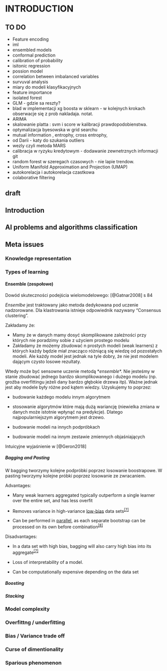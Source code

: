 # INTRODUCTION

## TO DO

-   Feature encoding
-   iml
-   ensembled models
-   conformal prediction
-   calibration of probability
-   isitonic regression
-   possion model
-   correlation between imbalanced variables
-   survuval analysis
-   miary do modeli klasyfikacyjnych
-   feature importance
-   isolated forest
-   GLM - gdzie sa reszty?
-   blad w implementacji xg boosta w sklearn - w kolejnych krokach obserwacje się z prob nakladaja. notat.
-   ARIMA
-   skalowanie platta : svm i score w kalibracji prawdopodobienstwa.
-   optymalizacja byesowska w grid searchu
-   mutual information , entrophy, cross entrophy,
-   od Darii - katy do szukania outliers
-   wezly czyli metoda MARS
-   calibracja w ryzyku kredytowym - dodawanie zewnetrznych informacji git
-   random forest w szeregach czasowych - nie lapie trendow.
-   Uniform Manifold Approximation and Projection (UMAP)
-   autokorelacja i autokorelacja czastkowa
-   colaborative filtering

## draft

## Introduction

## AI problems and algorithms classification

## Meta issues

### Knowledge representation

### Types of learning

#### Ensemble (zespołowe)

Dowód skuteczności podejścia wielomodelowego: [@Gatnar2008] s 84

*Ensemlbe* jest traktowany jako metoda dedykowana pod uczenie nadzorowane. Dla klastrowania istnieje odpowiednik nazywany "Consensus clustering".

Zakładamy że:

-   Mamy że w danych mamy dosyć skomplikowane zależności przy których nie poradzimy sobie z użyciem prostego modelu
-   Zakładamy że możemy zbudować n prostych modeli (weak learners) z których każdy będzie miał znacząco różniącą się wiedzę od pozostałych modeli. Ale każdy model jest jednak na tyle dobry, że nie jest modelem dającym czysto losowe rezultaty.

Wtedy może być sensowne uczenie metodą \**ensemble*\*. Nie jesteśmy w stanie zbudować jednego bardzo skomplikowanego i dużego modelu (np. groźba overfittingu jeżeli dany bardzo głębokie drzewa itp). Ważne jednak jest aby modele były różne pod kątem wiedzy. Uzyskujemy to poprzez:

-   budowanie każdego modelu innym algorytmem

-   stosowanie algorytmów które mają dużą wariancję (niewielka zmiana w danych może istotnie wpłynąć na predykcje). Dlatego najpopularniejszym algorytmem jest drzewo.

-   budowanie modeli na innych podpróbkach

-   budowanie modeli na innym zestawie zmiennych objaśniających

Intuicyjne wyjaśnienie w [@Geron2018]

##### Bagging and Pasting

W bagging tworzymy kolejne podpróbki poprzez losowanie boostrapowe. W pasting tworzymy kolejne próbki poprzez losowanie ze zwracaniem.

Advantages:

-   Many weak learners aggregated typically outperform a single learner over the entire set, and has less overfit

-   Removes variance in high-variance [low-bias](https://www.wikiwand.com/en/Bias_(statistics) "Bias (statistics)") data sets^[[7]](https://www.wikiwand.com/en/Bootstrap_aggregating#citenote37)^

-   Can be performed in [parallel](https://www.wikiwand.com/en/Parallel_Computing), as each separate bootstrap can be processed on its own before combination^[[8]](https://www.wikiwand.com/en/Bootstrap_aggregating#citenote8)^

Disadvantages:

-   In a data set with high bias, bagging will also carry high bias into its aggregate^[[7]](https://www.wikiwand.com/en/Bootstrap_aggregating#citenote37)^

-   Loss of interpretability of a model.

-   Can be computationally expensive depending on the data set

##### Boosting

##### Stacking

### Model complexity

### Overfittng / underfitting

### Bias / Variance trade off

### Curse of dimentionality

### Sparious phenomenon
